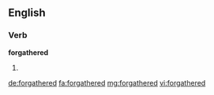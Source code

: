 ==English==

===Verb===
'''forgathered'''

# {{en-past of|forgather}}

[[de:forgathered]]
[[fa:forgathered]]
[[mg:forgathered]]
[[vi:forgathered]]